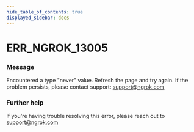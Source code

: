 ```yaml
---
hide_table_of_contents: true
displayed_sidebar: docs
---
```



# ERR_NGROK_13005

### Message

Encountered a type "never" value. Refresh the page and try again. If the problem persists, please contact support: support@ngrok.com

<ErrorDetails error="err_ngrok_13005" />

### Further help

If you're having trouble resolving this error, please reach out to [support@ngrok.com](mailto:support@ngrok.com?subject=Help%20with%20ERR_NGROK_13005)
